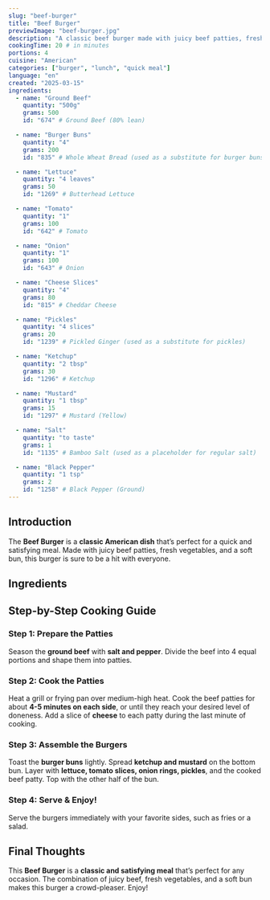 ```yaml
---
slug: "beef-burger"
title: "Beef Burger"
previewImage: "beef-burger.jpg"
description: "A classic beef burger made with juicy beef patties, fresh vegetables, and a soft bun, perfect for a quick and satisfying meal."
cookingTime: 20 # in minutes
portions: 4
cuisine: "American"
categories: ["burger", "lunch", "quick meal"]
language: "en"
created: "2025-03-15"
ingredients:
  - name: "Ground Beef"
    quantity: "500g"
    grams: 500
    id: "674" # Ground Beef (80% lean)

  - name: "Burger Buns"
    quantity: "4"
    grams: 200
    id: "835" # Whole Wheat Bread (used as a substitute for burger buns)

  - name: "Lettuce"
    quantity: "4 leaves"
    grams: 50
    id: "1269" # Butterhead Lettuce

  - name: "Tomato"
    quantity: "1"
    grams: 100
    id: "642" # Tomato

  - name: "Onion"
    quantity: "1"
    grams: 100
    id: "643" # Onion

  - name: "Cheese Slices"
    quantity: "4"
    grams: 80
    id: "815" # Cheddar Cheese

  - name: "Pickles"
    quantity: "4 slices"
    grams: 20
    id: "1239" # Pickled Ginger (used as a substitute for pickles)

  - name: "Ketchup"
    quantity: "2 tbsp"
    grams: 30
    id: "1296" # Ketchup

  - name: "Mustard"
    quantity: "1 tbsp"
    grams: 15
    id: "1297" # Mustard (Yellow)

  - name: "Salt"
    quantity: "to taste"
    grams: 1
    id: "1135" # Bamboo Salt (used as a placeholder for regular salt)

  - name: "Black Pepper"
    quantity: "1 tsp"
    grams: 2
    id: "1258" # Black Pepper (Ground)
---
```



## Introduction

The **Beef Burger** is a **classic American dish** that’s perfect for a quick and satisfying meal. Made with juicy beef patties, fresh vegetables, and a soft bun, this burger is sure to be a hit with everyone.

## Ingredients

<IngredientsList
  ingredients={frontmatter.ingredients}
  portions={frontmatter.portions}
/>

## Step-by-Step Cooking Guide

### Step 1: Prepare the Patties

Season the **ground beef** with **salt and pepper**. Divide the beef into 4 equal portions and shape them into patties.

<CookingStep action="shaping-patties" alt="Shaping beef patties" />

### Step 2: Cook the Patties

Heat a grill or frying pan over medium-high heat. Cook the beef patties for about **4-5 minutes on each side**, or until they reach your desired level of doneness. Add a slice of **cheese** to each patty during the last minute of cooking.

<CookingStep action="grilling-meat-red-burgers" alt="Grilling beef patties" />

### Step 3: Assemble the Burgers

Toast the **burger buns** lightly. Spread **ketchup and mustard** on the bottom bun. Layer with **lettuce, tomato slices, onion rings, pickles**, and the cooked beef patty. Top with the other half of the bun.

### Step 4: Serve & Enjoy!

Serve the burgers immediately with your favorite sides, such as fries or a salad.

## Final Thoughts

This **Beef Burger** is a **classic and satisfying meal** that’s perfect for any occasion. The combination of juicy beef, fresh vegetables, and a soft bun makes this burger a crowd-pleaser. Enjoy!

<NutritionFacts ingredients={frontmatter.ingredients} />
